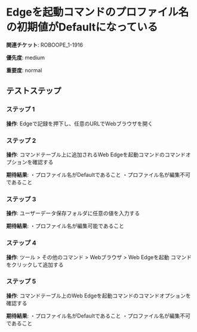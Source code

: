 # Edgeを起動コマンドのプロファイル名の初期値がDefaultになっている

**関連チケット**: ROBOOPE_1-1916

**優先度**: medium

**重要度**: normal

## テストステップ

### ステップ 1

**操作**: Edgeで記録を押下し、任意のURLでWebブラウザを開く

### ステップ 2

**操作**: コマンドテーブル上に追加されるWeb Edgeを起動コマンドのコマンドオプションを確認する

**期待結果**:
・プロファイル名がDefaultであること
・プロファイル名が編集不可であること

### ステップ 3

**操作**: ユーザーデータ保存フォルダに任意の値を入力する

**期待結果**:
・プロファイル名が編集可能であること

### ステップ 4

**操作**: ツール > その他のコマンド > Webブラウザ > Web Edgeを起動 コマンドをクリックして追加する

### ステップ 5

**操作**: コマンドテーブル上のWeb Edgeを起動コマンドのコマンドオプションを確認する

**期待結果**:
・プロファイル名がDefaultであること
・プロファイル名が編集不可であること

